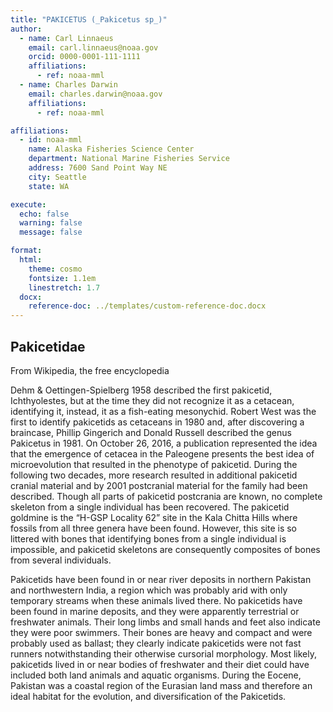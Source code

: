 ```yaml
---
title: "PAKICETUS (_Pakicetus sp_)"
author:
  - name: Carl Linnaeus
    email: carl.linnaeus@noaa.gov
    orcid: 0000-0001-111-1111
    affiliations:
      - ref: noaa-mml
  - name: Charles Darwin
    email: charles.darwin@noaa.gov
    affiliations:
      - ref: noaa-mml

affiliations:
  - id: noaa-mml
    name: Alaska Fisheries Science Center
    department: National Marine Fisheries Service
    address: 7600 Sand Point Way NE
    city: Seattle
    state: WA

execute: 
  echo: false
  warning: false
  message: false

format:
  html: 
    theme: cosmo
    fontsize: 1.1em
    linestretch: 1.7
  docx:
    reference-doc: ../templates/custom-reference-doc.docx
---
```


## Pakicetidae

From Wikipedia, the free encyclopedia

Dehm & Oettingen-Spielberg 1958 described the first pakicetid, Ichthyolestes, but at the time they did not recognize it as a cetacean, identifying it, instead, it as a fish-eating mesonychid. Robert West was the first to identify pakicetids as cetaceans in 1980 and, after discovering a braincase, Phillip Gingerich and Donald Russell described the genus Pakicetus in 1981. On October 26, 2016, a publication represented the idea that the emergence of cetacea in the Paleogene presents the best idea of microevolution that resulted in the phenotype of pakicetid. During the following two decades, more research resulted in additional pakicetid cranial material and by 2001 postcranial material for the family had been described. Though all parts of pakicetid postcrania are known, no complete skeleton from a single individual has been recovered. The pakicetid goldmine is the "H-GSP Locality 62" site in the Kala Chitta Hills where fossils from all three genera have been found. However, this site is so littered with bones that identifying bones from a single individual is impossible, and pakicetid skeletons are consequently composites of bones from several individuals.

Pakicetids have been found in or near river deposits in northern Pakistan and northwestern India, a region which was probably arid with only temporary streams when these animals lived there. No pakicetids have been found in marine deposits, and they were apparently terrestrial or freshwater animals. Their long limbs and small hands and feet also indicate they were poor swimmers. Their bones are heavy and compact and were probably used as ballast; they clearly indicate pakicetids were not fast runners notwithstanding their otherwise cursorial morphology. Most likely, pakicetids lived in or near bodies of freshwater and their diet could have included both land animals and aquatic organisms. During the Eocene, Pakistan was a coastal region of the Eurasian land mass and therefore an ideal habitat for the evolution, and diversification of the Pakicetids.

